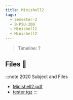 ```yaml
---
title: Minishell2
tags:
  - Semester-2
  - B-PSU-200
  - Minishell2
  - Minishell2
---
```

> Timeline: ?


## Files 📂

:::note 2020 Subject and Files
- [Minishell2.pdf](https://github.com/Studio-17/Epitech-Subjects/raw/main/Semester-2/B-PSU-200/Minishell2/Minishell2/Minishell2.pdf)
- [tester.tgz](https://github.com/Studio-17/Epitech-Subjects/raw/main/Semester-2/B-PSU-200/Minishell2/Minishell2/tester.tgz)
:::

